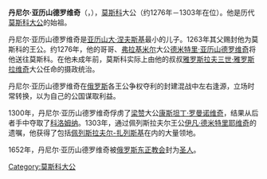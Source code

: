 {{unreferenced|time=2012-2-7}} 
'''丹尼尔·亚历山德罗维奇'''（{{lang-ru|Даниил Александрович}}，{{bd|1261年||1303年|catIdx=A}}），[[莫斯科|莫斯科]]大公（约1276年－1303年在位）。他是历代[[莫斯科大公|莫斯科大公]]的始祖。

丹尼尔·亚历山德罗维奇是[[亚历山大·涅夫斯基|亚历山大·涅夫斯基]]最小的儿子。1263年其父赐封他为莫斯科的王公。约1276年，他的哥哥、[[弗拉基米尔|弗拉基米尔]]大公[[德米特里·亚历山德罗维奇|德米特里·亚历山德罗维奇]]将他送往莫斯科。在他未成年前，莫斯科实际上由他的叔叔[[雅罗斯拉夫三世·雅罗斯拉维奇|雅罗斯拉夫三世·雅罗斯拉维奇]]大公任命的摄政统治。

丹尼尔·亚历山德罗维奇在[[俄罗斯|俄罗斯]]各王公争权夺利的封建混战中左右逢源，立场时常转换，以为自己的公国谋取利益。

1300年，丹尼尔·亚历山德罗维奇俘虏了[[梁赞|梁赞]]大公[[康斯坦丁·罗曼诺维奇|康斯坦丁·罗曼诺维奇]]，结果从后者手中夺取了[[科洛姆纳|科洛姆纳]]。1303年，通过佩列斯拉夫尔王公[[伊凡·德米特里耶维奇|伊凡·德米特里耶维奇]]的遗嘱，他获得了包括[[佩列斯拉夫尔-扎列斯基|佩列斯拉夫尔-扎列斯基]]在内的大量领地。

1652年，丹尼尔·亚历山德罗维奇被[[俄罗斯东正教会|俄罗斯东正教会]]封为[[圣人|圣人]]。 

{{S-start}}
{{S-hou|[[留里克王朝|留里克王朝]]||1261年||1303年}}
{{s-break}}
{{S-reg|}}
{{s-before|[[鮑里斯·米哈伊洛維奇|鮑里斯·米哈伊洛維奇]]}}
{{s-title|[[莫斯科大公|莫斯科大公]]|1276-1303}}
{{s-after|[[尤里·丹尼洛維奇|尤里·丹尼洛維奇]]}}
{{S-end}}

[[Category:莫斯科大公|Category:莫斯科大公]]